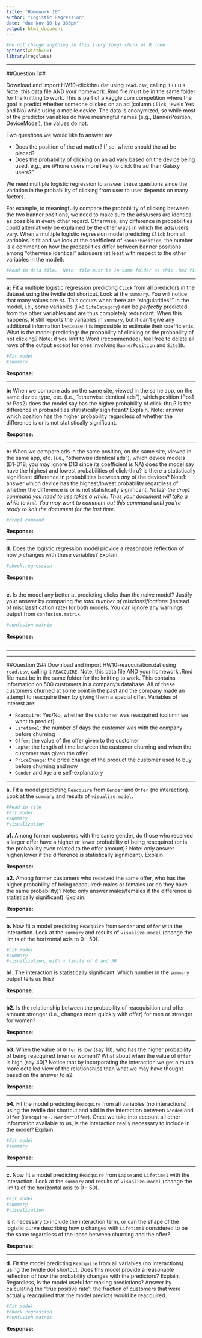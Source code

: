 ```yaml
---
title: "Homework 10"
author: "Logistic Regression"
date: "due Nov 10 by 330pm"
output: html_document
---
```


```r
#Do not change anything in this (very long) chunk of R code
options(width=90)
library(regclass)
```

**************

##Question 1##

Download and import HW10-clickthru.dat using `read.csv`, calling it `CLICK`.  Note:  this data file AND your homework .Rmd file must be in the same folder for the knitting to work.  This is part of a kaggle.com competition where the goal is predict whether someone clicked on an ad (column `Click`, levels Yes and No) while using a mobile device.  The data is anonymized, so while most of the predictor variables do have meaningful names (e.g., BannerPosition, DeviceModel), the values do not.  

Two questions we would like to answer are 

* Does the position of the ad matter?  If so, where should the ad be placed? 
* Does the probability of clicking on an ad vary based on the device being used, e.g., are iPhone users more likely to click the ad than Galaxy users?"

We need multiple logistic regression to answer these questions since the variation in the probability of clicking from user to user depends on many factors.

For example, to meaningfully compare the probability of clicking between the two banner positions, we need to make sure the ads/users are identical as possible in every other regard.  Otherwise, any difference in probabilities could alternatively be explained by the other ways in which the ads/users vary.    When a multiple logistic regression model predicting `Click` from all variables is fit and we look at the coefficient of `BannerPosition`, the number is a comment on how the probabilities differ between banner positions among "otherwise identical" ads/users (at least with respect to the other variables in the model).

```r
#Read in data file.  Note: file must be in same folder as this .Rmd file.
```

**************

**a:**  Fit a multiple logistic regression predicting `Click` from all predictors in the dataset using the twidle dot shortcut.  Look at the `summary`.  You will notice that many values are `NA`.  This occurs when there are "singularities"" in the model, i.e., some variables (like  `SiteCategory`) can be *perfectly* predicted from the other variables and are thus completely redundant.  When this happens, R still reports the variables in `summary`, but it can't give any additional information because it is impossible to estimate their coefficients.    What is the model predicting:  the probability of clicking or the probability of not clicking?  Note:  if you knit to Word (recommended), feel free to delete all rows of the output except for ones involving `BannerPosition` and `SiteID`.

```r
#Fit model
#summary
```

**Response:**  

**************


**b:**   When we compare ads on the same site, viewed in the same app, on the same device type, etc. (i.e., "otherwise identical ads"), which position (Pos1 or Pos2) does the model say has the higher probability of click-thru?  Is the difference in probabilities statistically significant?  Explain.  Note:  answer which position has the higher probability regardless of whether the difference is or is not statistically significant.

**Response:**  

**************


**c:** When we compare ads in the same position, on the same site, viewed in the same app, etc. (i.e., "otherwise identical ads"), which device models (D1-D18; you may ignore D13 since its coefficient is NA) does the model say have the highest and lowest probabilities of click-thru?  Is there a statistically significant difference in probabilities between *any* of the devices?  Note1:  answer which device has the highest/lowest probability regardless of whether the difference is or is not statistically significant.  *Note2:  the `drop1` command you need to use takes a while.  Thus your document will take a while to knit.  You may want to comment out this command until you're ready to knit the document for the last time*.

```r
#drop1 command
```

**Response:**  

**************

**d.** Does the logistic regression model provide a reasonable reflection of how $p$ changes with these variables?  Explain.

```r
#check.regression
```

**Response:** 

**************

**e.** Is the model any better at predicting clicks than the naive model?  Justify your answer by comparing *the total number of misclassifications* (instead of misclassification rate) for both models.  You can ignore any warnings output from `confusion.matrix`.

```r
#confusion matrix
```

**Response:** 


**************
**************
**************


##Question 2##
Download and import HW10-reacquisition.dat using `read.csv`, calling it `REACQUIRE`.  Note:  this data file AND your homework .Rmd file must be in the same folder for the knitting to work.  This contains information on 500 customers in a company's database.  All of these customers churned at some point in the past and the company made an attempt to reacquire them by giving them a special offer.  Variables of interest are:

*  `Reacquire`:  Yes/No, whether the customer was reacquired (column we want to predict).
*  `Lifetime1`:  the number of days the customer was with the company before churning 
*  `Offer`:  the value of the offer given to the customer
*  `Lapse`:  the length of time between the customer churning and when the customer was given the offer
*  `PriceChange`:  the price change of the product the customer used to buy before churning and now
*  `Gender` and `Age` are self-explanatory

**************

**a.**  Fit a model predicting `Reacquire` from `Gender` and `Offer` (no interaction).  Look at the `summary` and results of `visualize.model`.  

```r
#Read in file
#Fit model
#summary
#visualization
```

**a1.**  Among former customers with the same gender, do those who received a larger offer have a higher or lower probability of being reacquired (or is the probability even related to the offer amount)?  Note:  only answer higher/lower if the difference is statistically significant).  Explain.

**Response:**  



**a2.**  Among former customers who received the same offer, who has the higher  probability of being reacquired:  males or females (or do they have the same probability)?  Note:  only answer males/females if the difference is statistically significant).  Explain. 

**Response:**  

**************

**b.**  Now fit a model predicting `Reacquire` from `Gender` and `Offer` with the interaction.  Look at the `summary` and results of `visualize.model` (change the limits of the horizontal axis to 0 - 50).  

```r
#Fit model
#summary
#visualization, with x limits of 0 and 50
```

**b1.**  The interaction is statistically significant.  Which number in the `summary` output tells us this?

**Response**:  

**************

**b2.**  Is the relationship between the probability of reacquisition and offer amount stronger (i.e., changes more quickly with offer) for men or stronger for women?  

**Response**:  

**************

**b3.**  When the value of `Offer` is low (say 10), who has the higher probability of being reacquired (men or women)?  What about when the value of `Offer` is high (say 40)?  Notice that by incorporating the interaction we get a much more detailed view of the relationships than what we may have thought based on the answer to a2. 

**Response**:  

**************

**b4.** Fit the model predicting `Reacquire` from all variables (no interactions) using the twidle dot shortcut and add in the interaction between `Gender` and `Offer` (`Reacquire~.+Gender*Offer`).  Once we take into account all other information available to us, is the interaction really necessary to include in the model?  Explain.

```r
#Fit model
#summary
```

**Response**:  

**************

**c.**  Now fit a model predicting `Reacquire` from `Lapse` and `Lifetime1` with the interaction.  Look at the `summary` and results of `visualize.model` (change the limits of the horizontal axis to 0 - 50).   

```r
#Fit model
#summary
#visualization
```

Is it necessary to include the interaction term, or can the shape of the logistic curve describing how $p$ changes with `Lifetime1` considered to be the same regardless of the lapse between churning and the offer?

**Response**:  

**************


**d.**  Fit the model predicting `Reacquire` from all variables (no interactions) using the twidle dot shortcut.  Does this model provide a reasonable reflection of how the probability changes with the predictors?  Explain.  Regardless, is the model useful for making predictions?  Answer by calculating the "true positive rate":  the fraction of customers that were actually reacquired that the model predicts would be reacquired.  

```r
#Fit model
#check regression
#confusion matrix
```

**Response:**  
